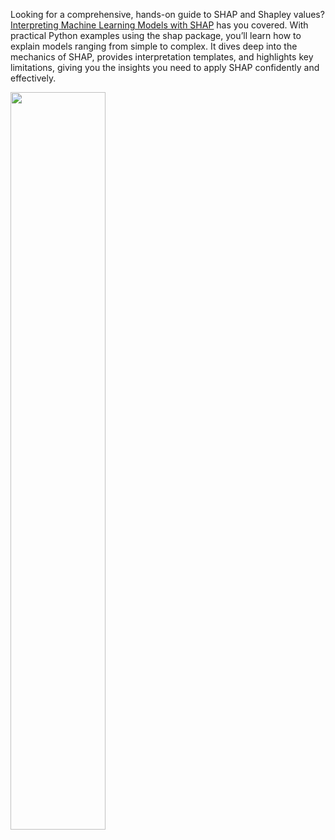 ::: {.callout-tip}

::: {layout="[60,40]"}

Looking for a comprehensive, hands-on guide to SHAP and Shapley values? [Interpreting Machine Learning Models with SHAP]((https://leanpub.com/shap)) has you covered. With practical Python examples using the shap package, you'll learn how to explain models ranging from simple to complex. It dives deep into the mechanics of SHAP, provides interpretation templates, and highlights key limitations, giving you the insights you need to apply SHAP confidently and effectively.

![](./images/cover-shap-book.png){width=55% fig-align="center"}

:::

:::

